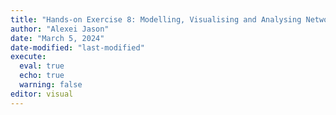 ```yaml
---
title: "Hands-on Exercise 8: Modelling, Visualising and Analysing Network Data with R"
author: "Alexei Jason"
date: "March 5, 2024"
date-modified: "last-modified"
execute: 
  eval: true
  echo: true
  warning: false
editor: visual
---
```

